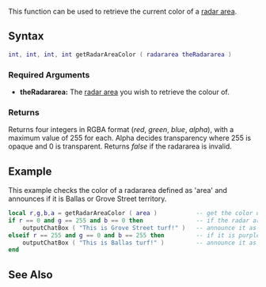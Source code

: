  
{{Server client function}}
This function can be used to retrieve the current color of a [[/radararea.md|radar area]].

==Syntax== 
<syntaxhighlight lang="lua">
int, int, int, int getRadarAreaColor ( radararea theRadararea )              
</syntaxhighlight>
{{OOP||[[/radararea.md|radararea]]:getColor}}

===Required Arguments=== 
*'''theRadararea:''' The [[/radararea.md|radar area]] you wish to retrieve the colour of.

===Returns===
Returns four integers in RGBA format (''red'', ''green'', ''blue'', ''alpha''), with a maximum value of 255 for each.  Alpha decides transparency where 255 is opaque and 0 is transparent.  Returns ''false'' if the radararea is invalid.

==Example== 
This example checks the color of a radararea defined as 'area' and announces if it is Ballas or Grove Street territory.
<syntaxhighlight lang="lua">
local r,g,b,a = getRadarAreaColor ( area )           -- get the color of 'area' and store it in 'r', 'g', 'b' and 'a'
if r == 0 and g == 255 and b == 0 then               -- if the radar area is fully green
    outputChatBox ( "This is Grove Street turf!" )   -- announce it as grove street area
elseif r == 255 and g == 0 and b == 255 then         -- if it is purple however
    outputChatBox ( "This is Ballas turf!" )         -- announce it as ballas area
end
</syntaxhighlight>

==See Also==
{{Radar area functions}}